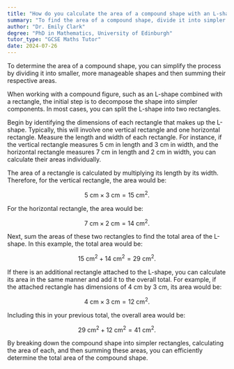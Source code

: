 ```yaml
---
title: "How do you calculate the area of a compound shape with an L-shape and a rectangle?"
summary: "To find the area of a compound shape, divide it into simpler shapes and then add their areas together."
author: "Dr. Emily Clark"
degree: "PhD in Mathematics, University of Edinburgh"
tutor_type: "GCSE Maths Tutor"
date: 2024-07-26
---
```


To determine the area of a compound shape, you can simplify the process by dividing it into smaller, more manageable shapes and then summing their respective areas.

When working with a compound figure, such as an L-shape combined with a rectangle, the initial step is to decompose the shape into simpler components. In most cases, you can split the L-shape into two rectangles.

Begin by identifying the dimensions of each rectangle that makes up the L-shape. Typically, this will involve one vertical rectangle and one horizontal rectangle. Measure the length and width of each rectangle. For instance, if the vertical rectangle measures $5 \text{ cm}$ in length and $3 \text{ cm}$ in width, and the horizontal rectangle measures $7 \text{ cm}$ in length and $2 \text{ cm}$ in width, you can calculate their areas individually.

The area of a rectangle is calculated by multiplying its length by its width. Therefore, for the vertical rectangle, the area would be:

$$
5 \text{ cm} \times 3 \text{ cm} = 15 \text{ cm}^2.
$$

For the horizontal rectangle, the area would be:

$$
7 \text{ cm} \times 2 \text{ cm} = 14 \text{ cm}^2.
$$

Next, sum the areas of these two rectangles to find the total area of the L-shape. In this example, the total area would be:

$$
15 \text{ cm}^2 + 14 \text{ cm}^2 = 29 \text{ cm}^2.
$$

If there is an additional rectangle attached to the L-shape, you can calculate its area in the same manner and add it to the overall total. For example, if the attached rectangle has dimensions of $4 \text{ cm}$ by $3 \text{ cm}$, its area would be:

$$
4 \text{ cm} \times 3 \text{ cm} = 12 \text{ cm}^2.
$$

Including this in your previous total, the overall area would be:

$$
29 \text{ cm}^2 + 12 \text{ cm}^2 = 41 \text{ cm}^2.
$$

By breaking down the compound shape into simpler rectangles, calculating the area of each, and then summing these areas, you can efficiently determine the total area of the compound shape.
    
